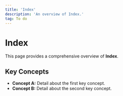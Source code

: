 ```yaml
---
title: 'Index'
description: 'An overview of Index.'
tag: To do
---
```


# Index

This page provides a comprehensive overview of **Index**.

## Key Concepts

* **Concept A:** Detail about the first key concept.
* **Concept B:** Detail about the second key concept.
